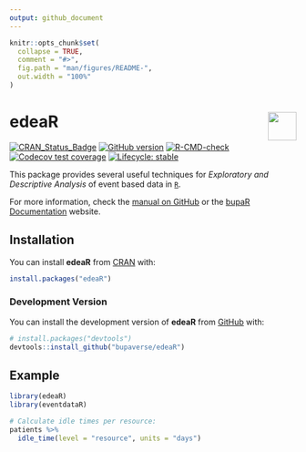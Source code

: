 ```yaml
---
output: github_document
---
```


<!-- README.md is generated from README.Rmd. Please edit that file -->

```r
knitr::opts_chunk$set(
  collapse = TRUE,
  comment = "#>",
  fig.path = "man/figures/README-",
  out.width = "100%"
)
```

# edeaR <a href="https://bupaverse.github.io/edeaR/"><img src="man/figures/logo.png" align="right" height="50" /></a>

<!-- badges: start -->
[![CRAN_Status_Badge](http://www.r-pkg.org/badges/version/edeaR)](https://cran.r-project.org/package=edeaR)
[![GitHub version](https://img.shields.io/badge/GitHub-0.9.1-blue)](https://github.com/bupaverse/edeaR)
[![R-CMD-check](https://github.com/bupaverse/edeaR/actions/workflows/R-CMD-check.yaml/badge.svg)](https://github.com/bupaverse/edeaR/actions/workflows/R-CMD-check.yaml)
[![Codecov test coverage](https://codecov.io/gh/bupaverse/edeaR/branch/master/graph/badge.svg)](https://app.codecov.io/gh/bupaverse/edeaR?branch=master)
[![Lifecycle: stable](https://lifecycle.r-lib.org/articles/figures/lifecycle-stable.svg)](https://lifecycle.r-lib.org/articles/stages.html#stable/)
<!-- badges: end -->

This package provides several useful techniques for _Exploratory and Descriptive Analysis_ of event based data in [`R`](https://www.r-project.org/).

For more information, check the [manual on GitHub](https://bupaverse.github.io/edeaR) or the [bupaR Documentation](https://bupar.net/getting_started.html) website.

## Installation

You can install **edeaR** from [CRAN](https://cran.r-project.org/) with:

```r
install.packages("edeaR")
```

### Development Version

You can install the development version of **edeaR** from [GitHub](https://github.com/) with:

```r
# install.packages("devtools")
devtools::install_github("bupaverse/edeaR")
```

## Example

```r
library(edeaR)
library(eventdataR)

# Calculate idle times per resource:
patients %>%
  idle_time(level = "resource", units = "days")
```
